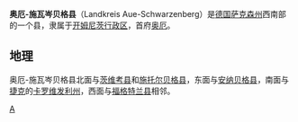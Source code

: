 {{德国县级行政单位
| 县徽图 = Image:Wappen_Landkreis_Aue-Schwarzenberg.svg
| 在德国内的位置图 = Image:Lage des Landkreises Aue-Schwarzenberg in Deutschland.png
| 所属联邦州 = 萨克森州
| 所属行政区 = 开姆尼茨行政区
| 首府 = 奥厄
| 面积 = 528.33
| 人口 = 129,246
| 统计时间 = 2006年12月31日
| 人口密度 = 245
| 汽车牌号 = ASZ
| 下设城镇 = 8个市、11个镇
| 政府地址 = Wettinerstraße 64<br />08280 Aue
| 政府网站 = www.lra-asz.de
| 在州内的位置图 = Image:Saxony asz.png
|}}

'''奥厄-施瓦岑贝格县'''（Landkreis Aue-Schwarzenberg）是[[德国|德国]][[萨克森州|萨克森州]]西南部的一个县，隶属于[[开姆尼茨行政区|开姆尼茨行政区]]，首府[[奥厄|奥厄]]。

== 地理 ==

奥厄-施瓦岑贝格县北面与[[茨维考县|茨维考县]]和[[施托尔贝格县|施托尔贝格县]]，东面与[[安纳贝格县|安纳贝格县]]，南面与[[捷克|捷克]]的[[卡罗维发利州|卡罗维发利州]]，西面与[[福格特兰县|福格特兰县]]相邻。

{{萨克森州行政区划}}

{{Authority control}}
[[Category:萨克森州|A]]